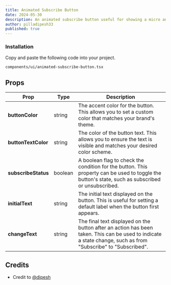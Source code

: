 ```yaml
---
title: Animated Subscribe Button
date: 2024-05-30
description: An animated subscribe button useful for showing a micro animation from intial to final result.
author: pilladipesh33
published: true
---
```


<ComponentPreview name="animated-subscribe-button-demo" />

<Steps>

### Installation

Copy and paste the following code into your project.

```text
components/ui/animated-subscribe-button.tsx
```

<ComponentSource name="animated-subscribe-button" />

</Steps>

## Props

| Prop                | Type    | Description                                                                                                                                                   |
| ------------------- | ------- | ------------------------------------------------------------------------------------------------------------------------------------------------------------- |
| **buttonColor**     | string  | The accent color for the button. This allows you to set a custom color that matches your brand's theme.                                                       |
| **buttonTextColor** | string  | The color of the button text. This allows you to ensure the text is visible and matches your desired color scheme.                                            |
| **subscribeStatus** | boolean | A boolean flag to check the condition for the button. This property can be used to toggle the button's state, such as subscribed or unsubscribed.             |
| **initialText**     | string  | The initial text displayed on the button. This is useful for setting a default label when the button first appears.                                           |
| **changeText**      | string  | The final text displayed on the button after an action has been taken. This can be used to indicate a state change, such as from "Subscribe" to "Subscribed". |

## Credits

- Credit to [@dipesh](https://github.com/pilladipesh33)
